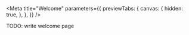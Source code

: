 
<Meta
  title="Welcome"
  parameters={{
    previewTabs: {
      canvas: {
        hidden: true,
      },
    },
  }}
/>

<div
  style={{
    margin: '2rem 0',
    padding: '1rem',
    background: 'red',
    fontWeight: 'bold',
    color: 'white',
  }}
>
  TODO: write welcome page
</div>
